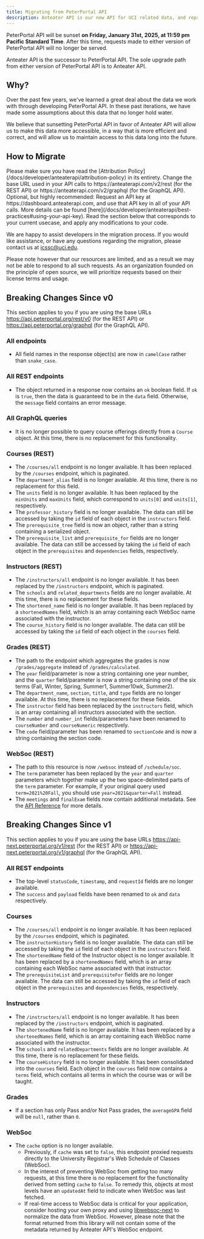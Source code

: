 ```yaml
---
title: Migrating from PeterPortal API
description: Anteater API is our new API for UCI related data, and represents the culmination of years of knowledge we've gained from developing PeterPortal API. Migrate now, before PeterPortal API is sunset.
---
```



PeterPortal API will be sunset **on Friday, January 31st, 2025, at 11:59 pm Pacific Standard Time**. After this time, requests made to either version of PeterPortal API will no longer be served.

Anteater API is the successor to PeterPortal API. The sole upgrade path from either version of PeterPortal API is to Anteater API.

## Why?

Over the past few years, we've learned a great deal about the data we work with through developing PeterPortal API. In these past iterations, we have made some assumptions about this data that no longer hold water.

We believe that sunsetting PeterPortal API in favor of Anteater API will allow us to make this data more accessible, in a way that is more efficient and correct, and will allow us to maintain access to this data long into the future.

## How to Migrate

<Steps>
    <Step>
        Please make sure you have read the [Attribution Policy](/docs/developer/anteaterapi/attribution-policy) in its entirety.
    </Step>
    <Step>
        Change the base URL used in your API calls to https://anteaterapi.com/v2/rest (for the REST API) or https://anteaterapi.com/v2/graphql (for the GraphQL API).
    </Step>
    <Step>
        Optional, but highly recommended: Request an API key at https://dashboard.anteaterapi.com, and use that API key in all of your API calls. More details can be found [here](/docs/developer/anteaterapi/best-practices#using-your-api-key).
    </Step>
    <Step>
        Read the section below that corresponds to your current usecase, and apply any modifications to your code.
    </Step>
</Steps>

We are happy to assist developers in the migration process. If you would like assistance, or have any questions regarding the migration, please contact us at [icssc@uci.edu](mailto:icssc@uci.edu).

Please note however that our resources are limited, and as a result we may not be able to respond to all such requests. As an organization founded on the principle of open source, we will prioritize requests based on their license terms and usage.

## Breaking Changes Since v0

This section applies to you if you are using the base URLs https://api.peterportal.org/rest/v0 (for the REST API) or https://api.peterportal.org/graphql (for the GraphQL API).

### All endpoints
* All field names in the response object(s) are now in `camelCase` rather than `snake_case`.

### All REST endpoints
* The object returned in a response now contains an `ok` boolean field. If `ok` is `true`, then the data is guaranteed to be in the `data` field. Otherwise, the `message` field contains an error message.

### All GraphQL queries
* It is no longer possible to query course offerings directly from a `Course` object. At this time, there is no replacement for this functionality.

### Courses (REST)
* The `/courses/all` endpoint is no longer available. It has been replaced by the `/courses` endpoint, which is paginated.
* The `department_alias` field is no longer available. At this time, there is no replacement for this field.
* The `units` field is no longer available. It has been replaced by the `minUnits` and `maxUnits` field, which correspond to `units[0]` and `units[1]`, respectively.
* The `professor_history` field is no longer available. The data can still be accessed by taking the `id` field of each object in the `instructors` field.
* The `prerequisite_tree` field is now an object, rather than a string containing a serialized object.
* The `prerequisite_list` and `prerequisite_for` fields are no longer available. The data can still be accessed by taking the `id` field of each object in the `prerequisites` and `dependencies` fields, respectively.

### Instructors (REST)
* The `/instructors/all` endpoint is no longer available. It has been replaced by the `/instructors` endpoint, which is paginated.
* The `schools` and `related_departments` fields are no longer available. At this time, there is no replacement for these fields.
* The `shortened_name` field is no longer available. It has been replaced by a `shortenedNames` field, which is an array containing each WebSoc name associated with the instructor.
* The `course_history` field is no longer available. The data can still be accessed by taking the `id` field of each object in the `courses` field.

### Grades (REST)
* The path to the endpoint which aggregates the grades is now `/grades/aggregate` instead of `/grades/calculated`.
* The `year` field/parameter is now a string containing one year number, and the `quarter` field/parameter is now a string containing one of the six terms (Fall, Winter, Spring, Summer1, Summer10wk, Summer2).
* The `department_name`, `section`, `title`, and `type` fields are no longer available. At this time, there is no replacement for these fields.
* The `instructor` field has been replaced by the `instructors` field, which is an array containing all instructors associated with the section.
* The `number` and `number_int` fields/parameters have been renamed to `courseNumber` and `courseNumeric` respectively.
* The `code` field/parameter has been renamed to `sectionCode` and is now a string containing the section code.

### WebSoc (REST)
* The path to this resource is now `/websoc` instead of `/schedule/soc`.
* The `term` parameter has been replaced by the `year` and `quarter` parameters which together make up the two space-delimited parts of the `term` parameter. For example, if your original query used `term=2021%20Fall`, you should use `year=2021&quarter=Fall` instead.
* The `meetings` and `finalExam` fields now contain additional metadata. See the [API Reference](https://anteaterapi.com/reference#tag/websoc/GET/v2/rest/websoc) for more details.

## Breaking Changes Since v1

This section applies to you if you are using the base URLs https://api-next.peterportal.org/v1/rest (for the REST API) or https://api-next.peterportal.org/v1/graphql (for the GraphQL API).

### All REST endpoints
* The top-level `statusCode`, `timestamp`, and `requestId` fields are no longer available.
* The `success` and `payload` fields have been renamed to `ok` and `data` respectively.

### Courses
* The `/courses/all` endpoint is no longer available. It has been replaced by the `/courses` endpoint, which is paginated.
* The `instructorHistory` field is no longer available. The data can still be accessed by taking the `id` field of each object in the `instructors` field.
* The `shortenedName` field of the Instructor object is no longer available. It has been replaced by a `shortenedNames` field, which is an array containing each WebSoc name associated with that instructor.
* The `prerequisiteList` and `prerequisiteFor` fields are no longer available. The data can still be accessed by taking the `id` field of each object in the `prerequisites` and `dependencies` fields, respectively.

### Instructors
* The `/instructors/all` endpoint is no longer available. It has been replaced by the `/instructors` endpoint, which is paginated.
* The `shortenedName` field is no longer available. It has been replaced by a `shortenedNames` field, which is an array containing each WebSoc name associated with the instructor.
* The `schools` and `relatedDepartments` fields are no longer available. At this time, there is no replacement for these fields.
* The `courseHistory` field is no longer available. It has been consolidated into the `courses` field. Each object in the `courses` field now contains a `terms` field, which contains all terms in which the course was or will be taught.

### Grades
* If a section has only Pass and/or Not Pass grades, the `averageGPA` field will be `null`, rather than `0`.

### WebSoc
* The `cache` option is no longer available.
  * Previously, if `cache` was set to `false`, this endpoint proxied requests directly to the University Registrar's Web Schedule of Classes (WebSoc).
  * In the interest of preventing WebSoc from getting too many requests, at this time there is no replacement for the functionality derived from setting `cache` to `false`. To remedy this, objects at most levels have an `updatedAt` field to indicate when WebSoc was last fetched.
  * If real-time access to WebSoc data is critical for your application, consider hosting your own proxy and using [libwebsoc-next](https://www.npmjs.com/package/@icssc/libwebsoc-next) to normalize the data from WebSoc. However, please note that the format returned from this library will not contain some of the metadata returned by Anteater API's WebSoc endpoint.
